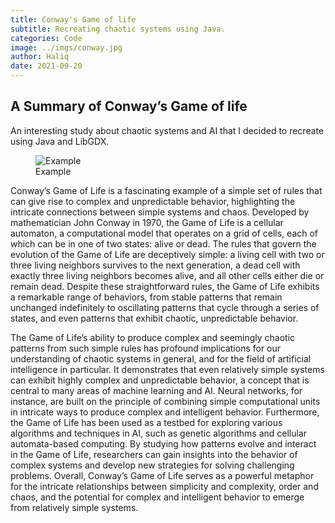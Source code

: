 ```yaml
---
title: Conway's Game of life
subtitle: Recreating chaotic systems using Java.
categories: Code
image: ../imgs/conway.jpg
author: Haliq
date: 2021-09-20
---
```


## A Summary of Conway's Game of life

An interesting study about chaotic systems and AI that I decided to recreate using Java and LibGDX.

![Example](../imgs/conway.jpg)

Conway's Game of Life is a fascinating example of a simple set of rules that can give rise to complex and unpredictable behavior, highlighting the intricate connections between simple systems and chaos. Developed by mathematician John Conway in 1970, the Game of Life is a cellular automaton, a computational model that operates on a grid of cells, each of which can be in one of two states: alive or dead. The rules that govern the evolution of the Game of Life are deceptively simple: a living cell with two or three living neighbors survives to the next generation, a dead cell with exactly three living neighbors becomes alive, and all other cells either die or remain dead. Despite these straightforward rules, the Game of Life exhibits a remarkable range of behaviors, from stable patterns that remain unchanged indefinitely to oscillating patterns that cycle through a series of states, and even patterns that exhibit chaotic, unpredictable behavior.

The Game of Life's ability to produce complex and seemingly chaotic patterns from such simple rules has profound implications for our understanding of chaotic systems in general, and for the field of artificial intelligence in particular. It demonstrates that even relatively simple systems can exhibit highly complex and unpredictable behavior, a concept that is central to many areas of machine learning and AI. Neural networks, for instance, are built on the principle of combining simple computational units in intricate ways to produce complex and intelligent behavior. Furthermore, the Game of Life has been used as a testbed for exploring various algorithms and techniques in AI, such as genetic algorithms and cellular automata-based computing. By studying how patterns evolve and interact in the Game of Life, researchers can gain insights into the behavior of complex systems and develop new strategies for solving challenging problems. Overall, Conway's Game of Life serves as a powerful metaphor for the intricate relationships between simplicity and complexity, order and chaos, and the potential for complex and intelligent behavior to emerge from relatively simple systems.
